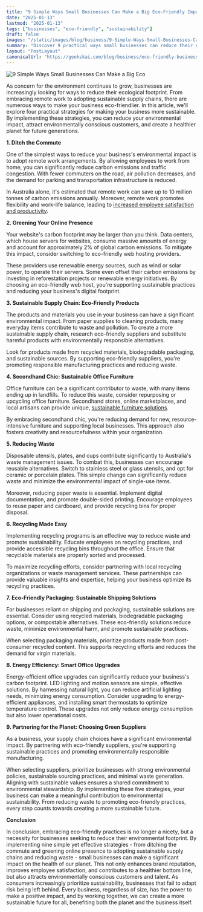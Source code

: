 ```yaml
---
title: "9 Simple Ways Small Businesses Can Make a Big Eco-Friendly Impact"
date: "2025-01-13"
lastmod: "2025-01-13"
tags: ["businesses", "eco-friendly", "sustainability"]
draft: false
images: "/static/images/blog/business/9-Simple-Ways-Small-Businesses-Can-Make-a-Big-Eco.jpg"
summary: "Discover 9 practical ways small businesses can reduce their environmental impact. From remote work to sustainable supply chains, learn how to make your company more eco-friendly and cost-effective."
layout: "PostLayout"
canonicalUrl: "https://geekskai.com/blog/business/eco-friendly-business-practices-small-companies/"
---
```


![9 Simple Ways Small Businesses Can Make a Big Eco](/static/images/blog/business/9-Simple-Ways-Small-Businesses-Can-Make-a-Big-Eco.jpg)

As concern for the environment continues to grow, businesses are increasingly looking for ways to reduce their ecological footprint. From embracing remote work to adopting sustainable supply chains, there are numerous ways to make your business eco-friendlier. In this article, we'll explore four practical strategies for making your business more sustainable. By implementing these strategies, you can reduce your environmental impact, attract environmentally conscious customers, and create a healthier planet for future generations.

**1. Ditch the Commute**

One of the simplest ways to reduce your business's environmental impact is to adopt remote work arrangements. By allowing employees to work from home, you can significantly reduce carbon emissions and traffic congestion. With fewer commuters on the road, air pollution decreases, and the demand for parking and transportation infrastructure is reduced.

In Australia alone, it's estimated that remote work can save up to 10 million tonnes of carbon emissions annually. Moreover, remote work promotes flexibility and work-life balance, leading to [increased employee satisfaction and productivity](https://cheapestloadofrubbish.com.au/5-reasons-to-declutter-your-office-space/).

**2. Greening Your Online Presence**

Your website's carbon footprint may be larger than you think. Data centers, which house servers for websites, consume massive amounts of energy and account for approximately 2% of global carbon emissions. To mitigate this impact, consider switching to eco-friendly web hosting providers.

These providers use renewable energy sources, such as wind or solar power, to operate their servers. Some even offset their carbon emissions by investing in reforestation projects or renewable energy initiatives. By choosing an eco-friendly web host, you're supporting sustainable practices and reducing your business's digital footprint.

**3. Sustainable Supply Chain: Eco-Friendly Products**

The products and materials you use in your business can have a significant environmental impact. From paper supplies to cleaning products, many everyday items contribute to waste and pollution. To create a more sustainable supply chain, research eco-friendly suppliers and substitute harmful products with environmentally responsible alternatives.

Look for products made from recycled materials, biodegradable packaging, and sustainable sources. By supporting eco-friendly suppliers, you're promoting responsible manufacturing practices and reducing waste.

**4. Secondhand Chic: Sustainable Office Furniture**

Office furniture can be a significant contributor to waste, with many items ending up in landfills. To reduce this waste, consider repurposing or upcycling office furniture. Secondhand stores, online marketplaces, and local artisans can provide unique, [sustainable furniture solutions](https://cheapestloadofrubbish.com.au/rubbish-removal-services/commercial-rubbish-removal/office-furniture-large-items/).

By embracing secondhand chic, you're reducing demand for new, resource-intensive furniture and supporting local businesses. This approach also fosters creativity and resourcefulness within your organization.

**5. Reducing Waste**

Disposable utensils, plates, and cups contribute significantly to Australia's waste management issues. To combat this, businesses can encourage reusable alternatives. Switch to stainless steel or glass utensils, and opt for ceramic or porcelain plates. This simple change can significantly reduce waste and minimize the environmental impact of single-use items.

Moreover, reducing paper waste is essential. Implement digital documentation, and promote double-sided printing. Encourage employees to reuse paper and cardboard, and provide recycling bins for proper disposal.

**6. Recycling Made Easy**

Implementing recycling programs is an effective way to reduce waste and promote sustainability. Educate employees on recycling practices, and provide accessible recycling bins throughout the office. Ensure that recyclable materials are properly sorted and processed.

To maximize recycling efforts, consider partnering with local recycling organizations or waste management services. These partnerships can provide valuable insights and expertise, helping your business optimize its recycling practices.

**7. Eco-Friendly Packaging: Sustainable Shipping Solutions**

For businesses reliant on shipping and packaging, sustainable solutions are essential. Consider using recycled materials, biodegradable packaging options, or compostable alternatives. These eco-friendly solutions reduce waste, minimize environmental harm, and promote sustainable practices.

When selecting packaging materials, prioritize products made from post-consumer recycled content. This supports recycling efforts and reduces the demand for virgin materials.

**8. Energy Efficiency: Smart Office Upgrades**

Energy-efficient office upgrades can significantly reduce your business's carbon footprint. LED lighting and motion sensors are simple, effective solutions. By harnessing natural light, you can reduce artificial lighting needs, minimizing energy consumption. Consider upgrading to energy-efficient appliances, and installing smart thermostats to optimize temperature control. These upgrades not only reduce energy consumption but also lower operational costs.

**9. Partnering for the Planet: Choosing Green Suppliers**

As a business, your supply chain choices have a significant environmental impact. By partnering with eco-friendly suppliers, you're supporting sustainable practices and promoting environmentally responsible manufacturing.

When selecting suppliers, prioritize businesses with strong environmental policies, sustainable sourcing practices, and minimal waste generation. Aligning with sustainable values ensures a shared commitment to environmental stewardship. By implementing these five strategies, your business can make a meaningful contribution to environmental sustainability. From reducing waste to promoting eco-friendly practices, every step counts towards creating a more sustainable future.

**Conclusion**

In conclusion, embracing eco-friendly practices is no longer a nicety, but a necessity for businesses seeking to reduce their environmental footprint. By implementing nine simple yet effective strategies - from ditching the commute and greening online presence to adopting sustainable supply chains and reducing waste - small businesses can make a significant impact on the health of our planet. This not only enhances brand reputation, improves employee satisfaction, and contributes to a healthier bottom line, but also attracts environmentally conscious customers and talent. As consumers increasingly prioritize sustainability, businesses that fail to adapt risk being left behind. Every business, regardless of size, has the power to make a positive impact, and by working together, we can create a more sustainable future for all, benefiting both the planet and the business itself.
